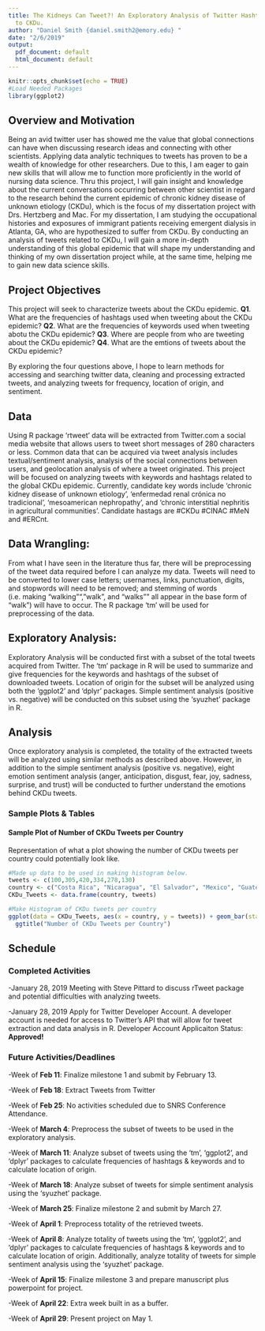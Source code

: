 ```yaml
---
title: The Kidneys Can Tweet?! An Exploratory Analysis of Twitter Hashtags Related
  to CKDu.
author: "Daniel Smith {daniel.smith2@emory.edu} "
date: "2/6/2019"
output:
  pdf_document: default
  html_document: default
---
```


```r
knitr::opts_chunk$set(echo = TRUE)
#Load Needed Packages
library(ggplot2)
```
## Overview and Motivation

Being an avid twitter user has showed me the value that global connections can have when discussing research ideas and connecting with other scientists. Applying data analytic techniques to tweets has proven to be a wealth of knowledge for other researchers.  Due to this, I am eager to gain new skills that will allow me to function more proficiently in the world of nursing data science. Thru this project, I will gain insight and knowledge about the current conversations occurring between other scientist in regard to the research behind the current epidemic of chronic kidney disease of unknown etiology (CKDu), which is the focus of my dissertation project with Drs. Hertzberg and Mac. For my dissertation, I am studying the occupational histories and exposures of immigrant patients receiving emergent dialysis in Atlanta, GA, who are hypothesized to suffer from CKDu. By conducting an analysis of tweets related to CKDu, I will gain a more in-depth understanding of this global epidemic that will shape my understanding and thinking of my own dissertation project while, at the same time, helping me to gain new data science skills.


## Project Objectives

This project will seek to characterize tweets about the CKDu epidemic. 
__Q1__. What are the frequencies of hashtags used when tweeting about the CKDu epidemic?
__Q2__. What are the frequencies of keywords used when tweeting abotu the CKDu epidemic?
__Q3__. Where are people from who are tweeting about the CKDu epidemic?
__Q4__. What are the emtions of tweets about the CKDu epidemic? 

By exploring the four questions above, I hope to learn methods for accessing and searching twitter data, cleaning and processing extracted tweets, and analyzing tweets for frequency, location of origin, and sentiment. 

## Data

Using R package 'rtweet' data will be extracted from Twitter.com a social media website that allows users to tweet short messages of 280 characters or less. Common data that can be acquired via tweet analysis includes textual/sentiment analysis, analysis of the social connections between users, and geolocation analysis of where a tweet originated. This project will be focused on analyzing tweets with keywords and hashtags related to the global CKDu epidemic. Currently, candidate key words include 'chronic kidney disease of unknown etiology', 'enfermedad renal crónica no tradicional', 'mesoamerican nephropathy', and 'chronic interstitial nephritis in agricultural communities'. Candidate hastags are #CKDu #CINAC #MeN and #ERCnt. 

## Data Wrangling: 

From what I have seen in the literature thus far, there will be preprocessing of the tweet data required before I can analyze my data. Tweets will need to be converted to lower case letters; usernames, links, punctuation, digits, and stopwords will need to be removed; and stemming of words (i.e. making "walking"", "walk", and "walks"" all appear in the base form of "walk") will have to occur. The R package 'tm' will be used for preprocessing of the data.


## Exploratory Analysis:

Exploratory Analysis will be conducted first with a subset of the total tweets acquired from Twitter. The ‘tm’ package in R will be used to summarize and give frequencies for the keywords and hashtags of the subset of downloaded tweets. Location of origin for the subset will be analyzed using both the ‘ggplot2’ and ‘dplyr’ packages. Simple sentiment analysis (positive vs. negative) will be conducted on this subset using the ‘syuzhet’ package in R.

## Analysis

Once exploratory analysis is completed, the totality of the extracted tweets will be analyzed using similar methods as described above. However, in addition to the simple sentiment analysis (positive vs. negative), eight emotion sentiment analysis (anger, anticipation, disgust, fear, joy, sadness, surprise, and trust) will be conducted to further understand the emotions behind CKDu tweets. 

### Sample Plots & Tables

#### Sample Plot of Number of CKDu Tweets per Country

Representation of what a plot showing the number of CKDu tweets per country could potentially look like.
```r
#Made up data to be used in making histogram below. 
tweets <- c(100,305,420,334,278,130)
country <- c("Costa Rica", "Nicaragua", "El Salvador", "Mexico", "Guatemala", "USA")
CKDu_Tweets <- data.frame(country, tweets)
```
```r
#Make Histogram of CKDu tweets per country
ggplot(data = CKDu_Tweets, aes(x = country, y = tweets)) + geom_bar(stat = "identity")+
  ggtitle("Number of CKDu Tweets per Country")
```

## Schedule

### Completed Activities

-January 28, 2019 Meeting with Steve Pittard to discuss rTweet package and potential difficulties with analyzing tweets. 

-January 28, 2019 Apply for Twitter Developer Account. A developer account is needed for access to Twitter's API that will allow for tweet extraction and data analysis in R. Developer Account Applicaiton Status: __Approved!__

### Future Activities/Deadlines

-Week of __Feb 11__: Finalize milestone 1 and submit by February 13.

-Week of __Feb 18__: Extract Tweets from Twitter 

-Week of __Feb 25__: No activities scheduled due to SNRS Conference Attendance. 

-Week of __March 4__: Preprocess the subset of tweets to be used in the exploratory analysis. 

-Week of __March 11__: Analyze subset of tweets using the 'tm', 'ggplot2', and 'dplyr' packages to calculate frequencies of hashtags & keywords and to calculate location of origin.

-Week of __March 18__: Analyze subset of tweets for simple sentiment analysis using the ‘syuzhet’ package.

-Week of __March 25__: Finalize milestone 2 and submit by March 27. 

-Week of __April 1__: Preprocess totality of the retrieved tweets.

-Week of __April 8__: Analyze totality of tweets using the 'tm', 'ggplot2', and 'dplyr' packages to calculate frequencies of hashtags & keywords and to calculate location of origin. Additionally, analyze totality of tweets for simple sentiment analysis using the ‘syuzhet’ package.

-Week of __April 15__: Finalize milestone 3 and prepare manuscript plus powerpoint for project.  

-Week of __April 22__: Extra week built in as a buffer. 

-Week of __April 29__: Present project on May 1. 

